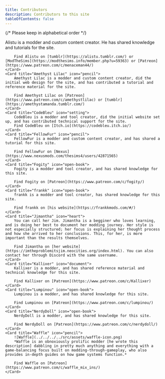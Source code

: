 ```yaml
---
title: Contributors
description: Contributors to this site
tableOfContents: false
---
```



{/* Please keep in alphabetical order */}

<CardGrid>
    <Card title="Alistu a.k.a. Menaceman44" icon="pencil">
        Alistu is a modder and custom content creator. He has shared knowledge and tutorials for the site.
        
        Find Alistu on [tumblr](https://alistu.tumblr.com/) or [ModTheSims](https://modthesims.info/member.php?u=59363) or [Patreon](https://www.patreon.com/c/menaceman44/)
    </Card>
    <Card title="Amethyst Lilac" icon="pencil">
        Amethyst Lilac is a modder and custom content creator, did the initial web design for the site, and has contributed a tutorial and reference material for the site.

        Find Amethyst Lilac on [Patreon](https://www.patreon.com/c/amethystlilac) or [tumblr](https://amethystamanda.tumblr.com/)
    </Card>
    <Card title="CodeBleu" icon="setting">
        CodeBleu is a modder and tool creator, did the initial website set up, and has contributed technical support for the site.
        Find CodeBleu on [Itch.io](https://codebleu.itch.io/)
    </Card>
    <Card title="FellowFur" icon="pencil">  
        FellowFur is a modder and custom content creator, and has shared a tutorial for this site.

        Find FellowFur on [Nexus](https://www.nexusmods.com/thesims4/users/42871565)
    </Card>
    <Card title="Fogity" icon="open-book">
        Fogity is a modder and tool creator, and has shared knowledge for this site.

        Find Fogity on [Patreon](https://www.patreon.com/c/fogity/)
    </Card>
    <Card title="frankk" icon="open-book">
        frankk is a modder and tool creator, has shared knowledge for this site.

        Find frankk on [his website](https://frankkmods.com/#/)
    </Card>
    <Card title="Jimantha" icon="heart">
        You can call her Jim. Jimantha is a begginer who loves learning, and is doing her best to document her modding journey. Her style is not especially structured; her focus is explaining her thought process and how she arrived to her conclusions. This, for her, is more important than the results themselves.

        Find Jimantha on [her website](https://imtheproblemitsjim.neocities.org/index.html). You can also contact her through Discord with the same username.
    </Card>
    <Card title="Kallixer" icon="document">
        Kallixer is a modder, and has shared reference material and technical knowledge for this site.

        Find Kallixer on [Patreon](https://www.patreon.com/c/Kallixer)
    </Card>
    <Card title="Lumpinou" icon="open-book">
        Lumpinou is a modder, and has shared knowledge for this site.

        Find Lumpinou on [Patreon](https://www.patreon.com/c/lumpinou/)
    </Card>
    <Card title="NerdyDoll" icon="open-book">
        NerdyDoll is a modder, and has shared knowledge for this site.

        Find NerdyDoll on [Patreon](https://www.patreon.com/c/nerdydoll/)
    </Card>
    <Card title="Waffle" icon="pencil">
        ![Waffle](../../../../src/assets/waffle-icon.png)
        *Waffle is an obnoxiously prolific modder [he wrote this description] dabbling in pretty much anything and everything with a game-balancing focus built on modding-through-gameplay, who also provides in-depth guides on how game systems function.*

        Find Waffle on [Patreon](https://www.patreon.com/c/waffle_mix_ins/)
    </Card>
</CardGrid>